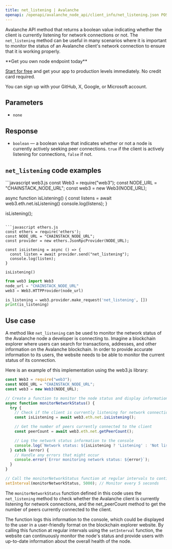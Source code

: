 ---
title: net_listening | Avalanche
openapi: /openapi/avalanche_node_api/client_info/net_listening.json POST /8763cb5a211e1d4345acd51bde484c00/ext/bc/C/rpc
---

Avalanche API method that returns a boolean value indicating whether the client is currently listening for network connections or not. The `net_listening` method can be useful in many scenarios where it is important to monitor the status of an Avalanche client's network connection to ensure that it is working properly.

<Check>
**Get you own node endpoint today**

[Start for free](https://console.chainstack.com/) and get your app to production levels immediately. No credit card required.

You can sign up with your GitHub, X, Google, or Microsoft account.
</Check>


## Parameters

* `none`

## Response

* `boolean` — a boolean value that indicates whether or not a node is currently actively seeking peer connections. `true` if the client is actively listening for connections, `false` if not.

## `net_listening` code examples

<CodeGroup>
```javascript web3.js
const Web3 = require("web3");
const NODE_URL = "CHAINSTACK_NODE_URL";
const web3 = new Web3(NODE_URL);

async function isListening() {
  const listens = await web3.eth.net.isListening()
  console.log(listens);
}

isListening();
```

```javascript ethers.js
const ethers = require('ethers');
const NODE_URL = "CHAINSTACK_NODE_URL";
const provider = new ethers.JsonRpcProvider(NODE_URL);

const isListening = async () => {
  const listen = await provider.send("net_listening");
  console.log(listen);
}

isListening()
```

```python web3.py
from web3 import Web3  
node_url = "CHAINSTACK_NODE_URL"
web3 = Web3.HTTPProvider(node_url)

is_listening = web3.provider.make_request('net_listening', [])
print(is_listening)
```
</CodeGroup>


## Use case

A method like `net_listening` can be used to monitor the network status of the Avalanche node a developer is connecting to. Imagine a blockchain explorer where users can search for transactions, addresses, and other information on the Avalanche blockchain. In order to provide accurate information to its users, the website needs to be able to monitor the current status of its connection.

Here is an example of this implementation using the web3.js library:

```javascript index.js
const Web3 = require("web3");
const NODE_URL = "CHAINSTACK_NODE_URL";
const web3 = new Web3(NODE_URL);

// Create a function to monitor the node status and display information to users
async function monitorNetworkStatus() {
  try {
    // Check if the client is currently listening for network connections
    const isListening = await web3.eth.net.isListening();

    // Get the number of peers currently connected to the client
    const peerCount = await web3.eth.net.getPeerCount();

    // Log the network status information to the console
    console.log(`Network status: ${isListening ? 'Listening' : 'Not listening'} | Peers: ${peerCount}`);
  } catch (error) {
    // Handle any errors that might occur
    console.error(`Error monitoring network status: ${error}`);
  }
}

// Call the monitorNetworkStatus function at regular intervals to continuously monitor the network status
setInterval(monitorNetworkStatus, 5000); // Monitor every 5 seconds
```


The `monitorNetworkStatus` function defined in this code uses the `net_listening` method to check whether the Avalanche client is currently listening for network connections, and the net\_peerCount method to get the number of peers currently connected to the client.

The function logs this information to the console, which could be displayed to the user in a user-friendly format on the blockchain explorer website. By calling this function at regular intervals using the `setInterval` function, the website can continuously monitor the node's status and provide users with up-to-date information about the overall health of the node.
